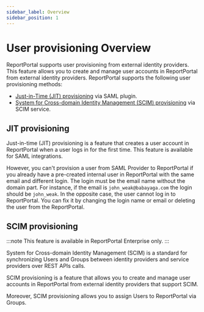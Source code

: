 ```yaml
---
sidebar_label: Overview
sidebar_position: 1
---
```


# User provisioning Overview

ReportPortal supports user provisioning from external identity providers. This
feature allows you to create and manage user accounts in ReportPortal from
external identity providers. ReportPortal supports the following user
provisioning methods:

- [Just-in-Time (JIT) provisioning](#jit-provisioning) via SAML plugin.
- [System for Cross-domain Identity Management (SCIM) provisioning](#scim-provisioning) via SCIM service.


## JIT provisioning

Just-in-time (JIT) provisioning is a feature that creates a user account in
ReportPortal when a user logs in for the first time. This feature is available
for SAML integrations.

However, you can't provision a user from SAML Provider to ReportPortal if you
already have a pre-created internal user in ReportPortal with the same email
and different login. The login must be the email name without the domain part.
For instance, if the email is `john_weak@babayaga.com` the login should be
`john_weak`.
In the opposite case, the user cannot log in to ReportPortal.
You can fix it by changing the login name or email or deleting the user from
the ReportPortal.

## SCIM provisioning

:::note
This feature is available in ReportPortal Enterprise only.
:::

System for Cross-domain Identity Management (SCIM) is a standard for synchronizing Users and Groups
between identity providers and service providers over REST APIs calls. 

SCIM provisioning is a feature that allows you to create and manage user accounts in ReportPortal
from external identity providers that support SCIM. 

Moreover, SCIM provisioning allows you to assign Users to ReportPortal via Groups.